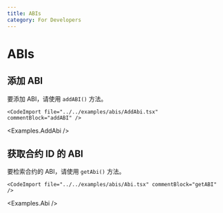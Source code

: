 ```yaml
---
title: ABIs
category: For Developers
---
```


# ABIs

## 添加 ABI

要添加 ABI，请使用 `addABI()` 方法。

```tsx
<CodeImport file="../../examples/abis/AddAbi.tsx" commentBlock="addABI" />
```

<Examples.AddAbi />

## 获取合约 ID 的 ABI

要检索合约的 ABI，请使用 `getAbi()` 方法。

```tsx
<CodeImport file="../../examples/abis/Abi.tsx" commentBlock="getABI" />
```

<Examples.Abi />
